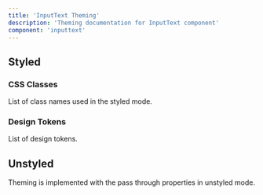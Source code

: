 ```yaml
---
title: 'InputText Theming'
description: 'Theming documentation for InputText component'
component: 'inputtext'
---
```


## Styled

### CSS Classes

List of class names used in the styled mode.

<DocTable name="InputText" category="style" />

### Design Tokens

List of design tokens.

<DocTable name="InputText" category="token" />

## Unstyled

Theming is implemented with the pass through properties in unstyled mode.
